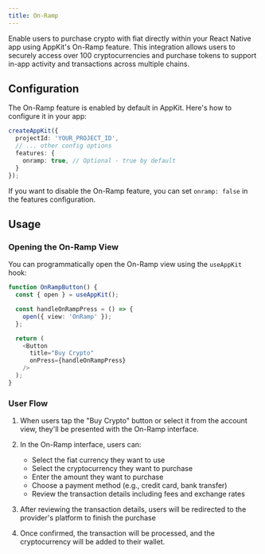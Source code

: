 ```yaml
---
title: On-Ramp
---
```


Enable users to purchase crypto with fiat directly within your React Native app using AppKit's On-Ramp feature. This integration allows users to securely access over 100 cryptocurrencies and purchase tokens to support in-app activity and transactions across multiple chains.

## Configuration

The On-Ramp feature is enabled by default in AppKit. Here's how to configure it in your app:

```typescript {4-6}
createAppKit({
  projectId: 'YOUR_PROJECT_ID',
  // ... other config options
  features: {
    onramp: true, // Optional - true by default
  }
});
```

If you want to disable the On-Ramp feature, you can set `onramp: false` in the features configuration.

## Usage

### Opening the On-Ramp View

You can programmatically open the On-Ramp view using the `useAppKit` hook:

```typescript {2, 5}
function OnRampButton() {
  const { open } = useAppKit();

  const handleOnRampPress = () => {
    open({ view: 'OnRamp' });
  };

  return (
    <Button
      title="Buy Crypto"
      onPress={handleOnRampPress}
    />
  );
}
```

### User Flow

1. When users tap the "Buy Crypto" button or select it from the account view, they'll be presented with the On-Ramp interface.

2. In the On-Ramp interface, users can:
   - Select the fiat currency they want to use
   - Select the cryptocurrency they want to purchase
   - Enter the amount they want to purchase
   - Choose a payment method (e.g., credit card, bank transfer)
   - Review the transaction details including fees and exchange rates

3. After reviewing the transaction details, users will be redirected to the provider's platform to finish the purchase

4. Once confirmed, the transaction will be processed, and the cryptocurrency will be added to their wallet. 